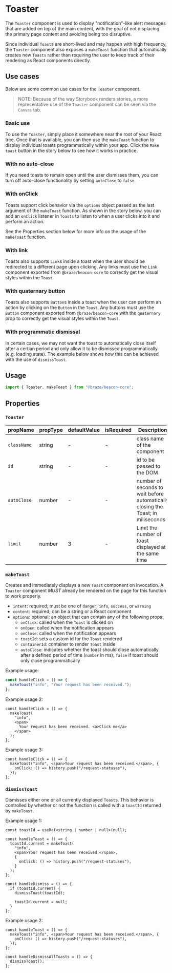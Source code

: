 


<Meta title="Core/Alerts/Toaster" component={Toaster} />

# Toaster

The `Toaster` component is used to display "notification"-like alert messages
that are added on top of the main content, with the goal of not displacing the
primary page content and avoiding being too disruptive.

Since individual `Toast`s are short-lived and may happen with high frequency,
the `Toaster` component also exposes a `makeToast` function that automatically
creates new `Toasts` rather than requiring the user to keep track of their
rendering as React components directly.

## Use cases

Below are some common use cases for the `Toaster` component.

> NOTE: Because of the way Storybook renders stories, a more representative
> use of the `Toaster` component can be seen via the `Canvas` tab.

### Basic use

To use the `Toaster`, simply place it somewhere near the root of your React
tree. Once that is available, you can then use the `makeToast` function to
display individual toasts programmatically within your app. Click the
`Make toast` button in the story below to see how it works in practice.

<Canvas>
  <Story id="core-alerts-toaster--basic-use" />
</Canvas>

### With no auto-close

If you need toasts to remain open until the user dismisses them, you can
turn off auto-close functionality by setting `autoClose` to `false`.

<Canvas>
  <Story id="core-alerts-toaster--no-auto-close" />
</Canvas>

### With onClick

Toasts support click behavior via the `options` object passed as the last
argument of the `makeToast` function. As shown in the story below, you can
add an `onClick` listener in `Toasts` to listen to when a user clicks into
it and perform an action.

See the Properties section below for more info on the usage of the
`makeToast` function.

<Canvas>
  <Story id="core-alerts-toaster--with-onclick" />
</Canvas>

### With link

Toasts also supports `Link`s inside a toast when the user
should be redirected to a different page upon clicking.
Any links must use the `Link` component exported from
`@braze/beacon-core` to correctly get the visual
styles within the `Toast`.

<Canvas>
  <Story id="core-alerts-toaster--with-link" />
</Canvas>

### With quaternary button

Toasts also supports `Button`s inside a toast when the user
can perform an action by clicking on the `Button` in the
`Toast`. Any buttons must use the `Button` component exported
from `@braze/beacon-core` with the `quaternary` prop to correctly
get the visual styles within the `Toast`.

<Canvas>
  <Story id="core-alerts-toaster--with-quaternary-button" />
</Canvas>

### With programmatic dismissal

In certain cases, we may not want the toast to automatically
close itself after a certian period and only allow it to be
dismissed programmatically (e.g. loading state). The example
below shows how this can be achieved with the use of `dismissToast`.

<Canvas>
  <Story id="core-alerts-toaster--with-programmatic-dismissal" />
</Canvas>

## Usage

```javascript
import { Toaster, makeToast } from "@braze/beacon-core";
```

## Properties

### `Toaster`

| propName    | propType | defaultValue | isRequired | Description                                                                      |
| ----------- | -------- | ------------ | ---------- | -------------------------------------------------------------------------------- |
| `className` | string   | -            | -          | class name of the component                                                      |
| `id`        | string   | -            | -          | id to be passed to the DOM                                                       |
| `autoClose` | number   | -            | -          | number of seconds to wait before automatically closing the Toast; in miliseconds |
| `limit`     | number   | 3            | -          | Limit the number of toast displayed at the same time                             |

### `makeToast`

Creates and immediately displays a new `Toast` component on invocation. A `Toaster`
component _MUST_ already be rendered on the page for this function to work properly.

- `intent`: required; must be one of `danger`, `info`, `success`, or `warning`
- `content`: required; can be a string or a React component
- `options`: optional; an object that can contain any of the following props:
  - `onClick`: called when the `Toast` is clicked on
  - `onOpen`: called when the notification appears
  - `onClose`: called when the notification appears
  - `toastId`: sets a custom id for the `Toast` rendered
  - `containerId`: container to render `Toast` inside
  - `autoClose`: indicates whether the toast should close automatically after a defined period of time (`number` in ms); `false` if toast should only close programmatically

Example usage:

```ts
const handleClick = () => {
  makeToast("info", "Your request has been received.");
};
```

Example usage 2:

```tsx
const handleClick = () => {
  makeToast(
    "info",
    <span>
      Your request has been received. <a>Click me</a>
    </span>
  );
};
```

Example usage 3:

```tsx
const handleClick = () => {
  makeToast("info", <span>Your request has been received.</span>, {
    onClick: () => history.push("/request-statuses"),
  });
};
```

### `dismissToast`

Dismisses either one or all currently displayed `Toast`s. This behavior
is controlled by whether or not the function is called with a `toastId`
returned by `makeToast`.

Example usage 1:

```tsx
const toastId = useRef<string | number | null>(null);

const handleToast = () => {
  toastId.current = makeToast(
    "info",
    <span>Your request has been received.</span>,
    {
      onClick: () => history.push("/request-statuses"),
    }
  );
};

const handleDismiss = () => {
  if (toastId.current) {
    dismissToast(toastId);

    toastId.current = null;
  }
};
```

Example usage 2:

```tsx
const handleToast = () => {
  makeToast("info", <span>Your request has been received.</span>, {
    onClick: () => history.push("/request-statuses"),
  });
};

const handleDismissAllToasts = () => {
  dismissToast();
};
```

